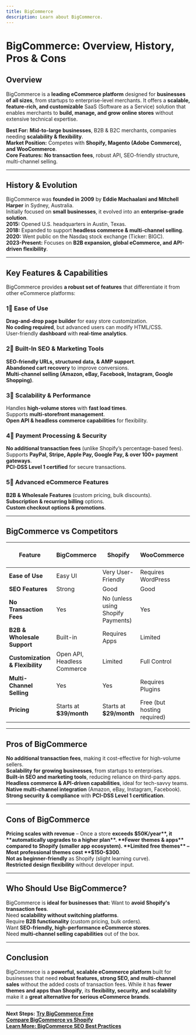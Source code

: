 ```yaml
---
title: BigCommerce
description: Learn about BigCommerce.
---
```


# **BigCommerce: Overview, History, Pros & Cons**

## **Overview**
BigCommerce is a **leading eCommerce platform** designed for **businesses of all sizes**, from startups to enterprise-level merchants. It offers a **scalable, feature-rich, and customizable** SaaS (Software as a Service) solution that enables merchants to **build, manage, and grow online stores** without extensive technical expertise.

 **Best For:** **Mid-to-large businesses**, B2B & B2C merchants, companies needing **scalability & flexibility**.  
 **Market Position:** Competes with **Shopify, Magento (Adobe Commerce), and WooCommerce**.  
 **Core Features:** **No transaction fees**, robust API, SEO-friendly structure, multi-channel selling.  

---

## **History & Evolution**
BigCommerce was **founded in 2009** by **Eddie Machaalani and Mitchell Harper** in Sydney, Australia.  
 Initially focused on **small businesses**, it evolved into an **enterprise-grade solution**.  
 **2015:** Opened U.S. headquarters in Austin, Texas.  
 **2018:** Expanded to support **headless commerce & multi-channel selling**.  
 **2020:** Went public on the Nasdaq stock exchange (Ticker: BIGC).  
 **2023-Present:** Focuses on **B2B expansion, global eCommerce, and API-driven flexibility**.

---

## **Key Features & Capabilities**
BigCommerce provides **a robust set of features** that differentiate it from other eCommerce platforms:

### **1⃣ Ease of Use**
 **Drag-and-drop page builder** for easy store customization.  
 **No coding required**, but advanced users can modify HTML/CSS.  
 User-friendly **dashboard** with **real-time analytics**.

### **2⃣ Built-In SEO & Marketing Tools**
 **SEO-friendly URLs, structured data, & AMP support**.  
 **Abandoned cart recovery** to improve conversions.  
 **Multi-channel selling (Amazon, eBay, Facebook, Instagram, Google Shopping)**.

### **3⃣ Scalability & Performance**
 Handles **high-volume stores** with **fast load times**.  
 Supports **multi-storefront management**.  
 **Open API & headless commerce capabilities** for flexibility.

### **4⃣ Payment Processing & Security**
 **No additional transaction fees** (unlike Shopify’s percentage-based fees).  
 Supports **PayPal, Stripe, Apple Pay, Google Pay, & over 100+ payment gateways**.  
 **PCI-DSS Level 1 certified** for secure transactions.

### **5⃣ Advanced eCommerce Features**
 **B2B & Wholesale Features** (custom pricing, bulk discounts).  
 **Subscription & recurring billing** options.  
 **Custom checkout options & promotions**.

---

## **BigCommerce vs Competitors**
| Feature            | BigCommerce       | Shopify          | WooCommerce     | Magento (Adobe Commerce) |
|--------------------|------------------|------------------|----------------|--------------------------|
| **Ease of Use**    |  Easy UI        |  Very User-Friendly |  Requires WordPress |  Requires Development |
| **SEO Features**  |  Strong         |  Good          |  Good         |  Advanced |
| **No Transaction Fees** |  Yes |  No (unless using Shopify Payments) |  Yes |  Yes |
| **B2B & Wholesale Support** |  Built-in |  Requires Apps |  Limited |  Advanced |
| **Customization & Flexibility** |  Open API, Headless Commerce |  Limited |  Full Control |  Full Control |
| **Multi-Channel Selling** |  Yes |  Yes |  Requires Plugins |  Requires Development |
| **Pricing** | Starts at **$39/month** | Starts at **$29/month** | Free (but hosting required) | Starts at **$2,000+/year** |

---

## **Pros of BigCommerce**
 **No additional transaction fees**, making it cost-effective for high-volume sellers.  
 **Scalability for growing businesses**, from startups to enterprises.  
 **Built-in SEO and marketing tools**, reducing reliance on third-party apps.  
 **Headless commerce & API-driven capabilities**, ideal for tech-savvy teams.  
 **Native multi-channel integration** (Amazon, eBay, Instagram, Facebook).  
 **Strong security & compliance** with **PCI-DSS Level 1 certification**.

---

## **Cons of BigCommerce**
 **Pricing scales with revenue** – Once a store **exceeds $50K/year**, it **automatically upgrades to a higher plan**.  
 **Fewer themes & apps** compared to Shopify (smaller app ecosystem).  
 **Limited free themes** – Most professional themes cost **$150-$300**.  
 **Not as beginner-friendly** as Shopify (slight learning curve).  
 **Restricted design flexibility** without developer input.  

---

## **Who Should Use BigCommerce?**
BigCommerce is **ideal for businesses that:**
 Want to **avoid Shopify's transaction fees**.  
 Need **scalability without switching platforms**.  
 Require **B2B functionality** (custom pricing, bulk orders).  
 Want **SEO-friendly, high-performance eCommerce stores**.  
 Need **multi-channel selling capabilities** out of the box.

---

## **Conclusion**
BigCommerce is a **powerful, scalable eCommerce platform** built for businesses that need **robust features, strong SEO, and multi-channel sales** without the added costs of transaction fees. While it has **fewer themes and apps than Shopify**, its **flexibility, security, and scalability** make it a **great alternative for serious eCommerce brands**.

---

 **Next Steps:**
 **[Try BigCommerce Free](https://www.bigcommerce.com/)**  
 **[Compare BigCommerce vs Shopify](#)**  
 **[Learn More: BigCommerce SEO Best Practices](#)**  
